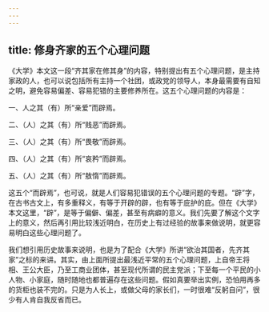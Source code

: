```yaml
---
---
---
```

title: 修身齐家的五个心理问题
---




《大学》本文这一段“齐其家在修其身”的内容，特别提出有五个心理问题，是主持家政的人，也可以说包括所有主持一个社团，或政党的领导人，本身最需要有自知之明，避免容易偏差、容易犯错的主要修养所在。这五个心理问题的内容是：

一、人之其（有）所“亲爱”而辟焉。

二、（人）之其（有）所“贱恶”而辟焉。

三、（人）之其（有）所“畏敬”而辟焉。

四、（人）之其（有）所“哀矜”而辟焉。

五、（人）之其（有）所“敖惰”而辟焉。

这五个“而辟焉”，也可说，就是人们容易犯错误的五个心理问题的专题。“辟”字，在古书古文上，有多重释义，有等于开辟的辟，也有等于庇护的庇。但在《大学》本文这里，“辟”，是等于偏僻、偏差，甚至有病癖的意义。我们先要了解这个文字上的意义，然后再引用比较浅近明白，在历史上有过经验的故事来做说明，就更容易明白这些心理问题了。

我们想引用历史故事来说明，也是为了配合《大学》所讲“欲治其国者，先齐其家”之标的来讲。其实，由上面所提出最浅近平常的五个心理问题，上自帝王将相、王公大臣，乃至工商业团体，甚至现代所谓的民主党派；下至每一个平民的小人物、小家庭，随时随地也都普遍存在这些问题。假如真要举出实例，恐怕用再多的货柜也装不完的。只是为人长上，或做父母的家长们，一时很难“反躬自问”，很少有人肯自我反省而已。